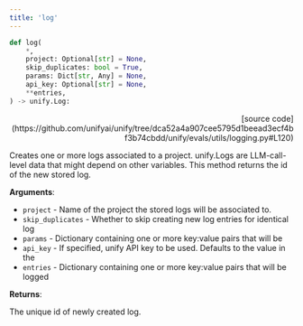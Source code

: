 ```yaml
---
title: 'log'
---
```


```python
def log(
    *,
    project: Optional[str] = None,
    skip_duplicates: bool = True,
    params: Dict[str, Any] = None,
    api_key: Optional[str] = None,
    **entries,
) -> unify.Log:
```

<p align="right">[source code](https://github.com/unifyai/unify/tree/dca52a4a907cee5795d1beead3ecf4bf3b74cbdd/unify/evals/utils/logging.py#L120)</p>

Creates one or more logs associated to a project. unify.Logs are LLM-call-level data
that might depend on other variables. This method returns the id of the new
stored log.

**Arguments**:

- `project` - Name of the project the stored logs will be associated to.
- `skip_duplicates` - Whether to skip creating new log entries for identical log
- `params` - Dictionary containing one or more key:value pairs that will be
- `api_key` - If specified, unify API key to be used. Defaults to the value in the
- `entries` - Dictionary containing one or more key:value pairs that will be logged



**Returns**:

The unique id of newly created log.